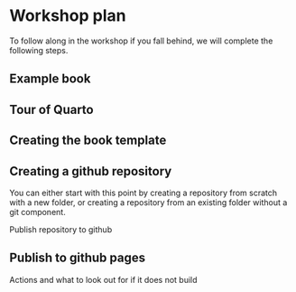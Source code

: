 # Workshop plan

To follow along in the workshop if you fall behind, we will complete the following steps.

## Example book

## Tour of Quarto

## Creating the book template

## Creating a github repository

You can either start with this point by creating a repository from scratch with a new folder, or creating a repository from an existing folder without a git component. 

Publish repository to github

## Publish to github pages 

Actions and what to look out for if it does not build 